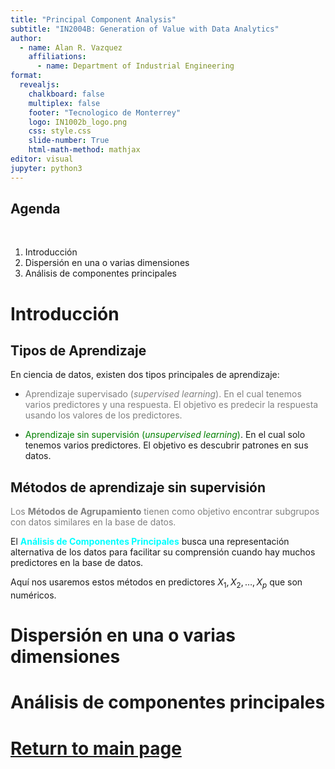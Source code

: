 ```yaml
---
title: "Principal Component Analysis"
subtitle: "IN2004B: Generation of Value with Data Analytics"
author: 
  - name: Alan R. Vazquez
    affiliations:
      - name: Department of Industrial Engineering
format: 
  revealjs:
    chalkboard: false
    multiplex: false
    footer: "Tecnologico de Monterrey"
    logo: IN1002b_logo.png
    css: style.css
    slide-number: True
    html-math-method: mathjax
editor: visual
jupyter: python3
---
```


## Agenda

</br>

1. Introducción
2. Dispersión en una o varias dimensiones
3. Análisis de componentes principales

# Introducción

## Tipos de Aprendizaje

En ciencia de datos, existen dos tipos principales de aprendizaje:

-   [Aprendizaje supervisado (*supervised learning*). En el cual tenemos varios predictores y una respuesta. El objetivo es predecir la respuesta usando los valores de los predictores.]{style="color:gray;"}

-   [Aprendizaje sin supervisión (*unsupervised learning*)]{style="color:green;"}. En el cual solo tenemos varios predictores. El objetivo es descubrir patrones en sus datos.

## Métodos de aprendizaje sin supervisión

[Los **Métodos de Agrupamiento** tienen como objetivo encontrar subgrupos con datos similares en la base de datos.]{style="color:gray;"}

El [**Análisis de Componentes Principales**]{style="color:aqua;"} busca una representación alternativa de los datos para facilitar su comprensión cuando hay muchos predictores en la base de datos.

Aquí nos usaremos estos métodos en predictores $X_1, X_2, \ldots, X_p$ que son numéricos.

# Dispersión en una o varias dimensiones

# Análisis de componentes principales

# [Return to main page](https://alanrvazquez.github.io/TEC-IN1002B-Website/)
